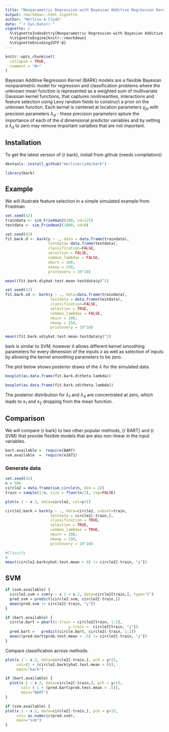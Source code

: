 ```yaml
---
title: "Nonparametric Regression with Bayesian Additive Regression Kernels"
output: rmarkdown::html_vignette
author: "Merlise A Clyde"
date: "`r Sys.Date()`"
vignette: >
  %\VignetteIndexEntry{Nonparametric Regression with Bayesian Additive Regression Kernels}
  %\VignetteEngine{knitr::rmarkdown}
  %\VignetteEncoding{UTF-8}
---
```


```r
knitr::opts_chunk$set(
  collapse = TRUE,
  comment = "#>"
)
```





Bayesian Additive Regression Kernel (BARK) models are a flexible Bayesian nonparametric model for regression and classification problems where the unknown mean function is represented as a weighted sum of multivariate Gaussian kernel functions,
\begin{equation}
f(\mathbf{x}) = \sum_j \beta_j  \prod_d \exp( \lambda_d (x_d - \chi_{jd})^2)
\end{equation}
that captures nonlinearities, interactions and feature selection 
using Levy random fields to construct a prior on the unknown function.   Each kernel is centered at location parameters $\chi_{jd}$ with precision parameters $\lambda_d$ - these precision parameters apture the importance of each of the $d$ dimensional predictor variables and by setting a $\lambda_d$ to zero may remove important varialbes that are not important.


## Installation

To get the latest version  of {r bark}, install from github  (needs compilation))

```r
devtools::install_github("merliseclyde/bark")
```

```r
library(bark)
```

## Example

We will illustrate feature selection in a simple simulated example from Friedman

```r
set.seed(42)
traindata <- sim_Friedman2(200, sd=125)
testdata <- sim_Friedman2(1000, sd=0)
```

```r
set.seed(42)
fit.bark.d <- bark(y ~ ., data = data.frame(traindata),
                   testdata= data.frame(testdata),
                   classification=FALSE, 
                   selection = FALSE,
                   common_lambdas = FALSE,
                   nburn = 100,
                   nkeep = 250,
                   printevery = 10^10)

mean((fit.bark.d$yhat.test.mean-testdata$y)^2)

```

```r
set.seed(42)
fit.bark.sd <- bark(y ~ ., data=data.frame(traindata),
                    testdata = data.frame(testdata),
                    classification=FALSE, 
                    selection = TRUE,
                    common_lambdas = FALSE,
                    nburn = 100,
                    nkeep = 250,
                    printevery = 10^10)

mean((fit.bark.sd$yhat.test.mean-testdata$y)^2)

```
bark is similar to SVM, however it allows different kernel smoothing parameters 
for every dimension of the inputs 
$x$ as well as selection of inputs by allowing the kernel
smoothing parameters to be zero.

The plot below shows posterior draws of the $\lambda$ for the simulated data.

```r
boxplot(as.data.frame(fit.bark.d$theta.lambda))
```
```r
boxplot(as.data.frame(fit.bark.sd$theta.lambda))
```

The posterior distribution for $\lambda_1$ and $\lambda_4$ are concentrated at zero, which leads to $x_1$ and $x_2$ dropping from the mean function.


## Comparison
We will compare {r bark} to two other popular methods, {r BART} and {r SVM} that provide flexible models that are also non-linear in the input variables. 

```r
bart.available =  require(BART)
svm.available  =  require(e1071)
```


### Generate data



```r
set.seed(42)
n = 500
circle2 = data.frame(sim_circle(n, dim = 2))
train = sample(1:n, size = floor(n/2), rep=FALSE)
```

```r
plot(x.1 ~ x.2, data=circle2, col=y+1)
```


```r

circle2.bark = bark(y ~ ., data=circle2, subset=train,
                    testdata = circle2[-train,],
                    classification = TRUE,
                    selection = TRUE,
                    common_lambdas = TRUE,
                    nburn = 100,
                    nkeep = 250,
                    printevery = 10^10)
```


```r
#Classify
#
mean((circle2.bark$yhat.test.mean > 0) != circle2[-train, "y"])
```

## SVM

```r
if (svm.available) {
  circle2.svm = svm(y ~ x.1 + x.2, data=circle2[train,], type="C")
  pred.svm = predict(circle2.svm, circle2[-train,])
  mean(pred.svm != circle2[-train, "y"])
}

```


```r
if (bart.available) {
  circle.bart = pbart(x.train = circle2[train, 1:2], 
                            y.train =  circle2[train, "y"])
  pred.bart =   predict(circle.bart, circle2[-train, 1:2])
  mean((pred.bart$prob.test.mean > .5) != circle2[-train, "y"])
} 
```


Compare classification across methods.
```r

plot(x.1 ~ x.2, data=circle2[-train,], pch = y+15, 
     col=(1 + (circle2.bark$yhat.test.mean > 0)),
     main="bark")

if (bart.available) {
  plot(x.1 ~ x.2, data=circle2[-train,], pch = y+15, 
       col= ( 1 + (pred.bart$prob.test.mean > .5)), 
       main="BART")
}

if (svm.available) {
plot(x.1 ~ x.2, data=circle2[-train,], pch = y+15, 
     col= as.numeric(pred.svm), 
     main="svm")
}


```

